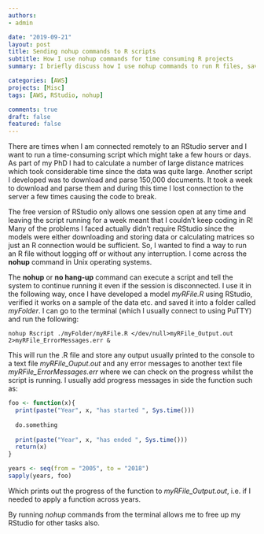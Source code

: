 ```yaml
---
authors:
- admin

date: "2019-09-21"
layout: post
title: Sending nohup commands to R scripts
subtitle: How I use nohup commands for time consuming R projects
summary: I briefly discuss how I use nohup commands to run R files, save the errors and outputs to file

categories: [AWS]
projects: [Misc]
tags: [AWS, RStudio, nohup]

comments: true
draft: false
featured: false
---
```


There are times when I am connected remotely to an RStudio server and I want to run a time-consuming script which might take a few hours or days. As part of my PhD I had to calculate a number of large distance matrices which took considerable time since the data was quite large. Another script I developed was to download and parse 150,000 documents. It took a week to download and parse them and during this time I lost connection to the server a few times causing the code to break.

The free version of RStudio only allows one session open at any time and leaving the script running for a week meant that I couldn’t keep coding in R! Many of the problems I faced actually didn’t require RStudio since the models were either downloading and storing data or calculating matrices so just an R connection would be sufficient. So, I wanted to find a way to run an R file without logging off or without any interruption. I come across the **nohup** command in Unix operating systems.

The **nohup** or **no hang-up** command can execute a script and tell the system to continue running it even if the session is disconnected.
I use it in the following way, once I have developed a model *myRFile.R* using RStudio, verified it works on a sample of the data etc. and saved it into a folder called *myFolder*. I can go to the terminal (which I usually connect to using PuTTY) and run the following:

~~~
nohup Rscript ./myFolder/myRFile.R </dev/null>myRFile_Output.out 2>myRFile_ErrorMessages.err &
~~~

This will run the .R file and store any output usually printed to the console to a text file *myRFile_Ouput.out* and any error messages to another text file *myRFile_ErrorMessages.err* where we can check on the progress whilst the script is running. I usually add progress messages in side the function such as:

```R
foo <- function(x){
  print(paste("Year", x, "has started ", Sys.time()))
  
  do.something
  
  print(paste("Year", x, "has ended ", Sys.time()))
  return(x)
}

years <- seq(from = "2005", to = "2018")
sapply(years, foo)  
```
Which prints out the progress of the function to *myRFile_Output.out*, i.e. if I needed to apply a function across years.

By running *nohup* commands from the terminal allows me to free up my RStudio for other tasks also. 